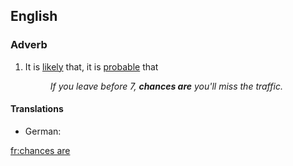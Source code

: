 ==English==

===Adverb===
{{en-adv|-}}

# {{lb|en|idiomatic}} It is [[likely]] that, it is [[probable]] that
#: ''If you leave before 7, '''chances are''' you'll miss the traffic.''

====Translations====
{{trans-top|it is probable that}}
{{trans-mid}}
* German: {{t|de|es ist wahrscheinlich}}
{{trans-bottom}}

[[fr:chances are]]